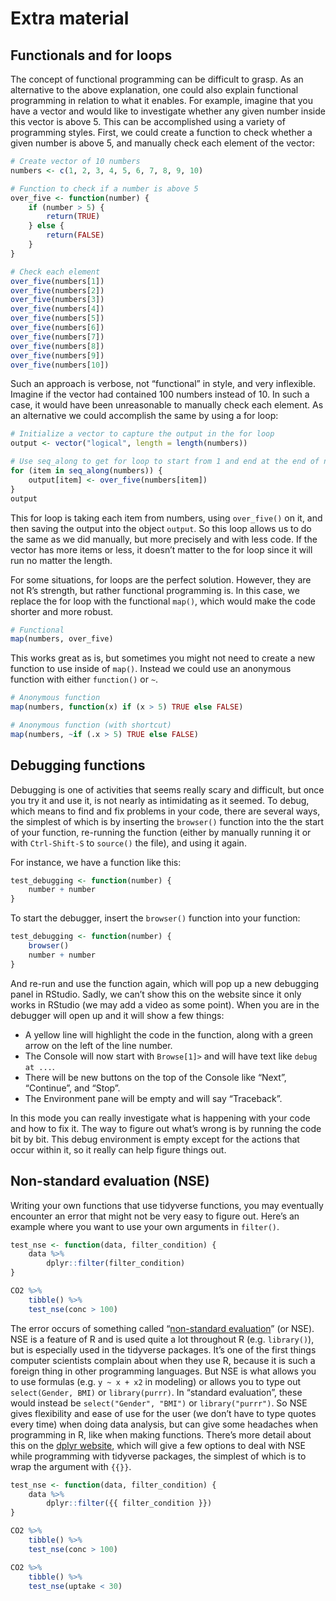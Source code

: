 # Extra material {#extra-material}

## Functionals and for loops {#alternative-loop-explanation}

The concept of functional programming can be difficult to grasp. As an
alternative to the above explanation, one could also explain functional
programming in relation to what it enables. For example, imagine that you have a
vector and would like to investigate whether any given number inside this vector
is above 5. This can be accomplished using a variety of programming styles.
First, we could create a function to check whether a given number is above 5,
and manually check each element of the vector:

```r
# Create vector of 10 numbers
numbers <- c(1, 2, 3, 4, 5, 6, 7, 8, 9, 10)

# Function to check if a number is above 5
over_five <- function(number) {
    if (number > 5) {
        return(TRUE)
    } else {
        return(FALSE)
    }
}

# Check each element
over_five(numbers[1])
over_five(numbers[2])
over_five(numbers[3])
over_five(numbers[4])
over_five(numbers[5])
over_five(numbers[6])
over_five(numbers[7])
over_five(numbers[8])
over_five(numbers[9])
over_five(numbers[10])
```

Such an approach is verbose, not "functional" in style, and very inflexible. Imagine if the vector had contained 100 numbers instead of 10. In such a case, it would have been unreasonable to manually check each element. As an alternative we could accomplish the same by using a for loop:

```r
# Initialize a vector to capture the output in the for loop
output <- vector("logical", length = length(numbers))

# Use seq_along to get for loop to start from 1 and end at the end of numbers
for (item in seq_along(numbers)) {
    output[item] <- over_five(numbers[item])
}
output
```

This for loop is taking each item from numbers, using `over_five()` on it, and then saving the output into the object `output`. So this loop allows us to do the same as we did manually, but more precisely and with less code. If the vector has more items or less, it doesn't matter to the for loop since it will run no matter the length.

For some situations, for loops are the perfect solution. However, they are not R's strength, but rather functional programming is. In this case, we replace the for loop with the functional `map()`, which would make the code shorter and more robust.

```r
# Functional
map(numbers, over_five)
```

This works great as is, but sometimes you might not need to create a new function to use inside of `map()`. Instead we could use an anonymous function with either `function()` or `~`.

```r
# Anonymous function
map(numbers, function(x) if (x > 5) TRUE else FALSE)

# Anonymous function (with shortcut)
map(numbers, ~if (.x > 5) TRUE else FALSE)
```

## Debugging functions

Debugging is one of activities that seems really scary and difficult, but
once you try it and use it, is not nearly as intimidating as it seemed. 
To debug, which means to find and fix problems in your code, there are several
ways, the simplest of which is by inserting the `browser()` function into the
the start of your function, re-running the function (either by manually
running it or with `Ctrl-Shift-S` to `source()` the file), and using it again.

For instance, we have a function like this:

```r
test_debugging <- function(number) {
    number + number
}
```

To start the debugger, insert the `browser()` function into your function:

```r
test_debugging <- function(number) {
    browser()
    number + number
}
```

And re-run and use the function again, which will pop up a new debugging
panel in RStudio. Sadly, we can't show this on the website since it only
works in RStudio (we may add a video as some point). When you are in
the debugger will open up and it will show a few things:

<!-- TODO: eventually add an image or video.. but for next year. -->

- A yellow line will highlight the code in the function, along with a green arrow
on the left of the line number.
- The Console will now start with `Browse[1]>` and will have text like 
`debug at ...`.
- There will be new buttons on the top of the Console like "Next", "Continue",
and "Stop".
- The Environment pane will be empty and will say "Traceback".

<!-- TODO: Add image or video of this or extend it from previous video? -->
<!-- TODO: Image of debugging changes, with descriptions -->

In this mode you can really investigate what is happening
with your code and how to fix it. The way to figure out what's wrong is by running
the code bit by bit. This debug environment is empty except for the actions that
occur within it, so it really can help figure things out.

## Non-standard evaluation (NSE)

Writing your own functions that use tidyverse functions, you may eventually
encounter an error that might not be very easy to figure out. Here's an example
where you want to use your own arguments in `filter()`.

```r
test_nse <- function(data, filter_condition) {
    data %>% 
        dplyr::filter(filter_condition)
}

CO2 %>% 
    tibble() %>% 
    test_nse(conc > 100)
```

The error occurs of something called "[non-standard evaluation][nse]" (or NSE).
NSE is a feature of R and is used quite a lot throughout R (e.g. `library()`),
but is especially used in the tidyverse packages. It's one of the first
things computer scientists complain about when they use R, because it is such a
foreign thing in other programming languages. But NSE is what allows you to use
formulas (e.g. `y ~ x + x2` in modeling) or allows you to type out
`select(Gender, BMI)` or `library(purrr)`. In "standard evaluation", these
would instead be `select("Gender", "BMI")` or `library("purrr")`. So NSE gives
flexibility and ease of use for the user (we don't have to type quotes every
time) when doing data analysis, but can give some headaches when programming in
R, like when making functions. There's more detail about this on the 
[dplyr website][dplyr-programming], which will give a few options to deal with
NSE while programming with tidyverse packages, the simplest of which is to wrap
the argument with `{{}}`. 

[nse]: https://adv-r.had.co.nz/Computing-on-the-language.html
[dplyr-programming]: https://dplyr.tidyverse.org/articles/programming.html#warm-up

```r
test_nse <- function(data, filter_condition) {
    data %>% 
        dplyr::filter({{ filter_condition }})
}

CO2 %>% 
    tibble() %>% 
    test_nse(conc > 100)

CO2 %>% 
    tibble() %>% 
    test_nse(uptake < 30)
```
